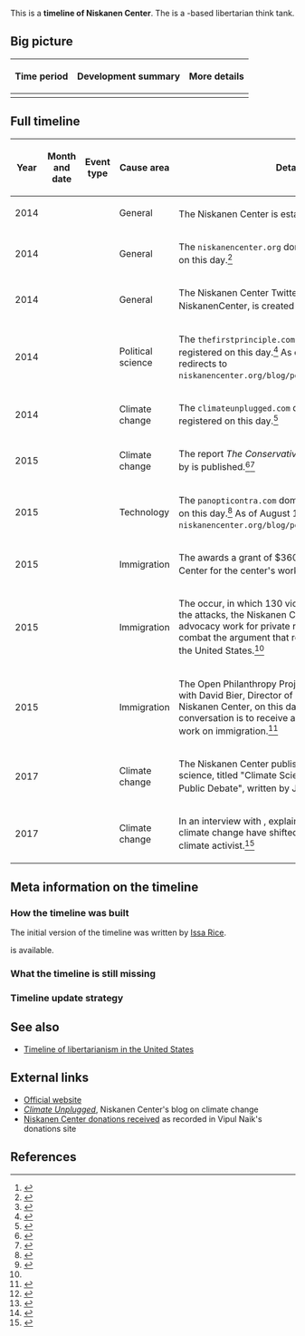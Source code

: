 This is a '''timeline of Niskanen Center'''. The {{w|Niskanen Center}} is a {{w|Washington, D.C.}}-based libertarian think tank.

==Big picture==

{| class="wikitable"
! Time period !! Development summary !! More details
|-
|}

==Full timeline==

{| class="sortable wikitable"
! Year !! Month and date !! Event type !! Cause area !! Details
|-
| 2014 || || || General || The Niskanen Center is established.<ref>{{cite web |url=https://niskanencenter.org/about/ |publisher=Niskanen Center |title=About - Niskanen Center |accessdate=August 13, 2017}}</ref>
|-
| 2014 || {{dts|March 12}} || || General || The <code>niskanencenter.org</code> domain name is registered on this day.<ref>{{cite web |url=https://whois.icann.org/en/lookup?name=niskanencenter.org |title=Showing results for: NISKANENCENTER.ORG |publisher=ICANN WHOIS |accessdate=August 15, 2017 |quote=Creation Date: 2014-03-12T23:23:15Z}}</ref>
|-
| 2014 || {{dts|May 1}} || || General || The Niskanen Center Twitter account, NiskanenCenter, is created on this day.<ref>{{cite web |url=https://twitter.com/NiskanenCenter |title=Niskanen Center (@NiskanenCenter) |accessdate=August 15, 2017 |publisher=Twitter}}</ref>
|-
| 2014 || {{dts|December 15}} || || Political science || The <code>thefirstprinciple.com</code> domain name is registered on this day.<ref>{{cite web |url=https://whois.icann.org/en/lookup?name=thefirstprinciple.com |title=Showing results for: THEFIRSTPRINCIPLE.COM |publisher=ICANN WHOIS |accessdate=August 15, 2017 |quote=Creation Date: 2014-12-15T19:25:05Z}}</ref> As of August 15, 2017 it redirects to <code>niskanencenter.org/blog/policies/firstprinciple/</code>.
|-
| 2014 || {{dts|December 23}} || || Climate change || The <code>climateunplugged.com</code> domain name is registered on this day.<ref>{{cite web |url=https://whois.icann.org/en/lookup?name=climateunplugged.com |title=Showing results for: CLIMATEUNPLUGGED.COM |publisher=ICANN WHOIS |accessdate=August 15, 2017 |quote=Creation Date: 2014-12-23T17:12:48Z}}</ref>
|-
| 2015 || {{dts|March 23}} || || Climate change || The report ''The Conservative Case for a Carbon Tax'' by {{w|Jerry Taylor}} is published.<ref>{{cite web |url=https://niskanencenter.org/wp-content/uploads/2015/03/The-Conservative-Case-for-a-Carbon-Tax1.pdf |title=Microsoft Word - The Conservative Case for a Carbon Tax.docx - The-Conservative-Case-for-a-Carbon-Tax1.pdf |accessdate=August 15, 2017}}</ref><ref>{{cite web |url=https://www.vox.com/2015/5/12/8588273/the-arguments-that-convinced-this-libertarian-to-support-a-carbon-tax |date=May 12, 2015 |publisher=Vox |title=The arguments that convinced a libertarian to support aggressive action on climate |author=David Roberts |accessdate=August 15, 2017}}</ref>
|-
| 2015 || {{dts|May 27}} || || Technology || The <code>panopticontra.com</code> domain name is registered on this day.<ref>{{cite web |url=https://whois.icann.org/en/lookup?name=panopticontra.com |title=Showing results for: PANOPTICONTRA.COM |publisher=ICANN WHOIS |accessdate=August 15, 2017 |quote=Creation Date: 2015-05-27T20:47:05Z}}</ref> As of August 15, 2017 it redirects to <code>niskanencenter.org/blog/policies/panopticontra/</code>.
|-
| 2015 || {{dts|October}} || || Immigration || The {{w|Open Philanthropy Project}} awards a grant of $360,000 to the Niskanen Center for the center's work on immigration policy.<ref name="open_phil_convo_bier">{{cite web |url=http://www.openphilanthropy.org/focus/us-policy/immigration-policy/niskanen-immigration |title=Niskanen Center — Research on Immigration Policy |publisher=Open Philanthropy Project |accessdate=August 13, 2017}}</ref>
|-
| 2015 || {{dts|November 13}} || || Immigration || The {{w|November 2015 Paris attacks}} occur, in which 130 victims are killed. Following the attacks, the Niskanen Center pauses its advocacy work for private resettlement so that it can combat the argument that refugees pose a threat to the United States.<ref name="open_phil_convo_bier" />
|-
| 2015 || {{dts|December 14}} || || Immigration || The Open Philanthropy Project has a conversation with David Bier, Director of Immigration Policy at the Niskanen Center, on this day. The purpose of the conversation is to receive an update on the center's work on immigration.<ref>{{cite web |url=http://www.openphilanthropy.org/sites/default/files/David_Bier_12-14-2015_%28public%29.pdf |title=A conversation with David Bier, December 14, 2015 |accessdate=August 13, 2017}}</ref>
|-
| 2017 || {{dts|March 8}} || || Climate change || The Niskanen Center publishes a paper on climate science, titled "Climate Science: A Guide to the Public Debate", written by Joseph Majkut.<ref>{{cite web |url=https://niskanencenter.org/wp-content/uploads/2017/03/NISKANEN-CLIMATE-PRIMER-2017-03-13.pdf |title=Microsoft Word - NISKANEN CLIMATE PRIMER - 2017-03-13.docx - NISKANEN-CLIMATE-PRIMER-2017-03-13.pdf |accessdate=August 15, 2017}}</ref><ref>{{cite web |url=https://niskanencenter.org/blog/guide-climate-debate/ |title=A Guide to the Climate Debate |publisher=Niskanen Center |date=March 12, 2017 |accessdate=August 15, 2017}}</ref><ref>{{cite web |url=https://www.desmogblog.com/2017/03/22/libertarian-think-tank-niskanen-majkut-correct-climate-science-debate-dc |publisher=DeSmogBlog |title=How a Libertarian Think Tank Is Trying to Correct the 'Degenerate' Climate Science Debate in Washington, DC |author=Graham Readfearn |date=March 22, 2017 |accessdate=August 15, 2017}}</ref>
|-
| 2017 || {{dts|April 28}} || || Climate change || In an interview with ''{{w|The Intercept}}'', {{w|Jerry Taylor}} explains how his views on climate change have shifted from climate skeptic to climate activist.<ref>{{cite web |url=https://theintercept.com/2017/04/28/how-a-professional-climate-change-denier-discovered-the-lies-and-decided-to-fight-for-science/ |publisher=The Intercept |title=How a Professional Climate Change Denier Discovered the Lies and Decided to Fight for Science |author=Sharon Lerner |date=April 28, 2017 |accessdate=August 15, 2017}}</ref>
|}

==Meta information on the timeline==

===How the timeline was built===

The initial version of the timeline was written by [[User:Issa|Issa Rice]].

{{funding info}} is available.

===What the timeline is still missing===

===Timeline update strategy===

==See also==

* [[Timeline of libertarianism in the United States]]

==External links==

* [https://niskanencenter.org Official website]
* ''[https://www.climateunplugged.com/ Climate Unplugged]'', Niskanen Center's blog on climate change
* [https://donations.vipulnaik.com/donee.php?donee=Niskanen+Center Niskanen Center donations received] as recorded in Vipul Naik's donations site

==References==

{{Reflist|30em}}
